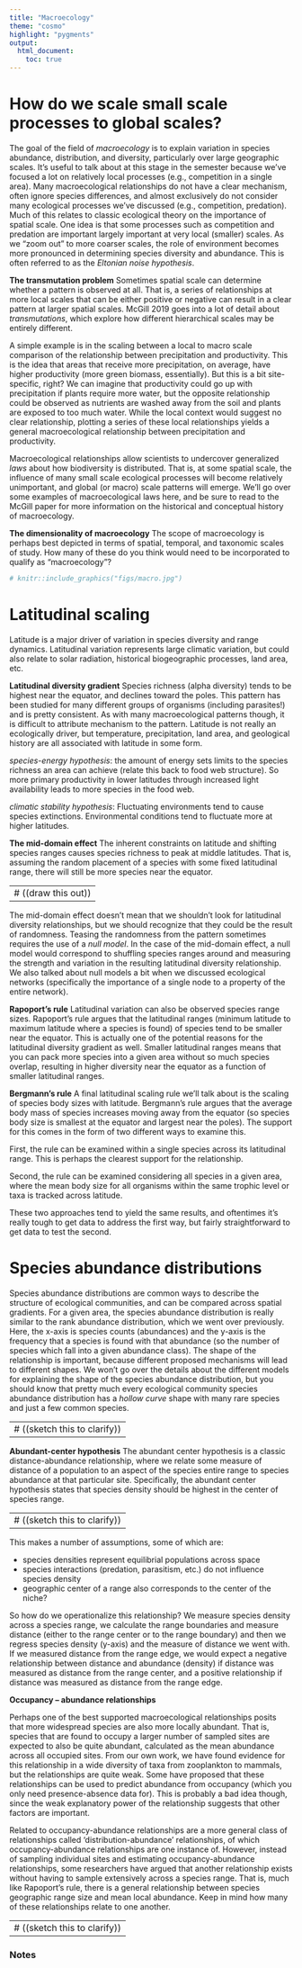 ```yaml
---
title: "Macroecology"
theme: "cosmo"
highlight: "pygments"
output:
  html_document:
    toc: true 
---
```


<style type="text/css">
.main-container {
  max-width: 800px;
  margin-left: auto;
  margin-right: auto;
}
</style>




# How do we scale small scale processes to global scales?

The goal of the field of _macroecology_ is to explain variation in species abundance, distribution, and diversity, particularly over large geographic scales. It's useful to talk about at this stage in the semester because we've focused a lot on relatively local processes (e.g., competition in a single area). Many macroecological relationships do not have a clear mechanism, often ignore species differences, and almost exclusively do not consider many ecological processes we've discussed (e.g., competition, predation). Much of this relates to classic ecological theory on the importance of spatial scale. One idea is that some processes such as competition and predation are important largely important at very local (smaller) scales. As we "zoom out" to more coarser scales, the role of environment becomes more pronounced in determining species diversity and abundance. This is often referred to as the _Eltonian noise hypothesis_. 

**The transmutation problem** Sometimes spatial scale can determine whether a pattern is observed at all. That is, a series of relationships at more local scales that can be either positive or negative can result in a clear pattern at larger spatial scales. McGill 2019 goes into a lot of detail about _transmutations_, which explore how different hierarchical scales may be entirely different. 

A simple example is in the scaling between a local to macro scale comparison of the relationship between precipitation and productivity. This is the idea that areas that receive more precipitation, on average, have higher productivity (more green biomass, essentially). But this is a bit site-specific, right? We can imagine that productivity could go up with precipitation if plants require more water, but the opposite relationship could be observed as nutrients are washed away from the soil and plants are exposed to too much water. While the local context would suggest no clear relationship, plotting a series of these local relationships yields a general macroecological relationship between precipitation and productivity. 



Macroecological relationships allow scientists to undercover generalized _laws_ about how biodiversity is distributed. That is, at some spatial scale, the influence of many small scale ecological processes will become relatively unimportant, and global (or macro) scale patterns will emerge. We'll go over some examples of macroecological laws here, and be sure to read to the McGill paper for more information on the historical and conceptual history of macroecology.




 

**The dimensionality of macroecology** The scope of macroecology is perhaps best depicted in terms of spatial, temporal, and taxonomic scales of study. How many of these do you think would need to be incorporated to qualify as "macroecology"?


```r
# knitr::include_graphics("figs/macro.jpg")
```





# Latitudinal scaling

Latitude is a major driver of variation in species diversity and range dynamics. Latitudinal variation represents large climatic variation, but could also relate to solar radiation, historical biogeographic processes, land area, etc.

**Latitudinal diversity gradient** Species richness (alpha diversity) tends to be highest near the equator, and declines toward the poles. This pattern has been studied for many different groups of organisms (including parasites!) and is pretty consistent. As with many macroecological patterns though, it is difficult to attribute mechanism to the pattern. Latitude is not really an ecologically driver, but temperature, precipitation, land area, and geological history are all associated with latitude in some form. 

_species-energy hypothesis_: the amount of energy sets limits to the species richness an area can achieve (relate this back to food web structure). So more primary productivity in lower latitudes through increased light availability leads to more species in the food web. 

_climatic stability hypothesis_: Fluctuating environments tend to cause species extinctions. Environmental conditions tend to fluctuate more at higher latitudes.





**The mid-domain effect** The inherent constraints on latitude and shifting species ranges causes species richness to peak at middle latitudes. That is, assuming the random placement of a species with some fixed latitudinal range, there will still be more species near the equator. 


---
# ((draw this out)) 
---




The mid-domain effect doesn't mean that we shouldn't look for latitudinal diversity relationships, but we should recognize that they could be the result of randomness. Teasing the randomness from the pattern sometimes requires the use of a _null model_. In the case of the mid-domain effect, a null model would correspond to shuffling species ranges around and measuring the strength and variation in the resulting latitudinal diversity relationship. We also talked about null models a bit when we discussed ecological networks (specifically the importance of a single node to a property of the entire network). 


**Rapoport's rule** Latitudinal variation can also be observed species range sizes. Rapoport's rule argues that the latitudinal ranges (minimum latitude to maximum latitude where a species is found) of species tend to be smaller near the equator. This is actually one of the potential reasons for the latitudinal diversity gradient as well. Smaller latitudinal ranges means that you can pack more species into a given area without so much species overlap, resulting in higher diversity near the equator as a function of smaller latitudinal ranges.

**Bergmann's rule** A final latitudinal scaling rule we'll talk about is the scaling of species body sizes with latitude. Bergmann's rule argues that the average body mass of species increases moving away from the equator (so species body size is smallest at the equator and largest near the poles). The support for this comes in the form of two different ways to examine this. 


First, the rule can be examined within a single species across its latitudinal range. This is perhaps the clearest support for the relationship.

Second, the rule can be examined considering all species in a given area, where the mean body size for all organisms within the same trophic level or taxa is tracked across latitude.

These two approaches tend to yield the same results, and oftentimes it's really tough to get data to address the first way, but fairly straightforward to get data to test the second. 






# Species abundance distributions

Species abundance distributions are common ways to describe the structure of ecological communities, and can be compared across spatial gradients. For a given area, the species abundance distribution is really similar to the rank abundance distribution, which we went over previously. Here, the x-axis is species counts (abundances) and the y-axis is the frequency that a species is found with that abundance (so the number of species which fall into a given abundance class). The shape of the relationship is important, because different proposed mechanisms will lead to different shapes. We won't go over the details about the different models for explaining the shape of the species abundance distribution, but you should know that pretty much every ecological community species abundance distribution has a _hollow curve_ shape with many rare species and just a few common species. 


---
# ((sketch this to clarify)) 
---



**Abundant-center hypothesis** The abundant center hypothesis is a classic distance-abundance relationship, where we relate some measure of distance of a population to an aspect of the species entire range to species abundance at that particular site. Specifically, the abundant center hypothesis states that species density should be highest in the center of species range. 



---
# ((sketch this to clarify)) 
---

This makes a number of assumptions, some of which are:

- species densities represent equilibrial populations across space
- species interactions (predation, parasitism, etc.) do not influence species density
- geographic center of a range also corresponds to the center of the niche?

So how do we operationalize this relationship? We measure species density across a species range, we calculate the range boundaries and measure distance (either to the range center or to the range boundary) and then we regress species density (y-axis) and the measure of distance we went with. If we measured distance from the range edge, we would expect a negative relationship between distance and abundance (density) if distance was measured as distance from the range center, and a positive relationship if distance was measured as distance from the range edge. 







**Occupancy -- abundance relationships **

Perhaps one of the best supported macroecological relationships posits that more widespread species are also more locally abundant. That is, species that are found to occupy a larger number of sampled sites are expected to also be quite abundant, calculated as the mean abundance across all occupied sites. From our own work, we have found evidence for this relationship in a wide diversity of taxa from zooplankton to mammals, but the relationships are quite weak. Some have proposed that these relationships can be used to predict abundance from occupancy (which you only need presence-absence data for). This is probably a bad idea though, since the weak explanatory power of the relationship suggests that other factors are important. 


Related to occupancy-abundance relationships are a more general class of relationships called 'distribution-abundance' relationships, of which occupancy-abundance relationships are one instance of. However, instead of sampling individual sites and estimating occupancy-abundance relationships, some researchers have argued that another relationship exists without having to sample extensively across a species range. That is, much like Rapoport's rule, there is a general relationship between species geographic range size and mean local abundance. Keep in mind how many of these relationships relate to one another. 


---
# ((sketch this to clarify)) 
---







### Notes

 




